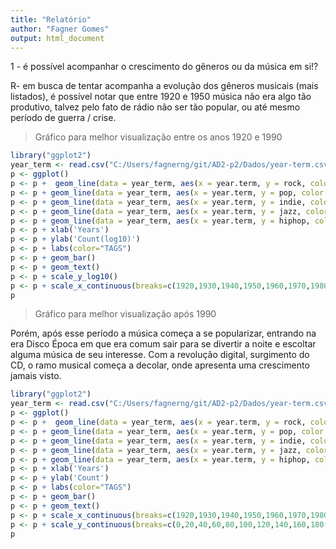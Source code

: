 ```yaml
---
title: "Relatório"
author: "Fagner Gomes"
output: html_document
---
```

1 - é possível acompanhar o crescimento do gêneros ou da música em si!?

R- em busca de tentar acompanha a evolução dos gêneros musicais (mais listados), é possível notar que entre 1920 e 1950 música não era algo tão produtivo, talvez pelo fato de rádio não ser tão popular, ou até mesmo período de guerra / crise.



> Gráfico para melhor visualização entre os anos 1920 e 1990

```r
library("ggplot2")
year_term <- read.csv("C:/Users/fagnerng/git/AD2-p2/Dados/year-term.csv")
p <- ggplot() 
p <- p +  geom_line(data = year_term, aes(x = year.term, y = rock, color = "Rock")) 
p <- p + geom_line(data = year_term, aes(x = year.term, y = pop, color = "Pop")) 
p <- p + geom_line(data = year_term, aes(x = year.term, y = indie, color = "Indie")) 
p <- p + geom_line(data = year_term, aes(x = year.term, y = jazz, color = "Jazz")) 
p <- p + geom_line(data = year_term, aes(x = year.term, y = hiphop, color = "Hip Hop")) 
p <- p + xlab('Years') 
p <- p + ylab('Count(log10)')
p <- p + labs(color="TAGS")
p <- p + geom_bar() 
p <- p + geom_text()
p <- p + scale_y_log10()
p <- p + scale_x_continuous(breaks=c(1920,1930,1940,1950,1960,1970,1980,1990,2000,2010))
p

```

> Gráfico para melhor visualização após 1990



Porém, após esse período a música começa a se popularizar, entrando na era Disco Época em que era comum sair para se divertir a noite e escoltar alguma música de seu interesse. Com a revolução digital, surgimento do CD, o ramo musical começa a decolar, onde apresenta uma crescimento jamais visto.


```r
library("ggplot2")
year_term <- read.csv("C:/Users/fagnerng/git/AD2-p2/Dados/year-term.csv")
p <- ggplot() 
p <- p +  geom_line(data = year_term, aes(x = year.term, y = rock, color = "Rock")) 
p <- p + geom_line(data = year_term, aes(x = year.term, y = pop, color = "Pop")) 
p <- p + geom_line(data = year_term, aes(x = year.term, y = indie, color = "Indie")) 
p <- p + geom_line(data = year_term, aes(x = year.term, y = jazz, color = "Jazz")) 
p <- p + geom_line(data = year_term, aes(x = year.term, y = hiphop, color = "Hip Hop")) 
p <- p + xlab('Years') 
p <- p + ylab('Count')
p <- p + labs(color="TAGS")
p <- p + geom_bar() 
p <- p + geom_text()
p <- p + scale_x_continuous(breaks=c(1920,1930,1940,1950,1960,1970,1980,1990,2000,2010))
p <- p + scale_y_continuous(breaks=c(0,20,40,60,80,100,120,140,160,180,200,220,240))
p

```